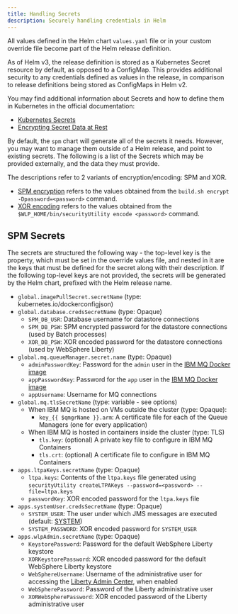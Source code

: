 ```yaml
---
title: Handling Secrets
description: Securely handling credentials in Helm
---
```


All values defined in the Helm chart `values.yaml` file or in your custom override file become part of the Helm release definition.

As of Helm v3, the release definition is stored as a Kubernetes Secret resource by default, as opposed to a ConfigMap.
This provides additional security to any credentials defined as values in the release, in comparison to release definitions being stored as ConfigMaps in Helm v2.

<InlineNotification>

You may find additional information about Secrets and how to define them in Kubernetes in the official documentation:

* [Kubernetes Secrets](https://kubernetes.io/docs/concepts/configuration/secret/)
* [Encrypting Secret Data at Rest](https://kubernetes.io/docs/tasks/administer-cluster/encrypt-data/)

</InlineNotification>

By default, the `spm` chart will generate all of the secrets it needs. However, you may want to manage them outside of a Helm release, and point to existing secrets.
The following is a list of the Secrets which may be provided externally, and the data they must provide.

The descriptions refer to 2 variants of encryption/encoding: SPM and XOR.

* [SPM encryption](https://ibm.biz/EncryptingSPMPasswords) refers to the values obtained from the `build.sh encrypt -Dpassword=<password>` command.
* [XOR encoding](https://www.ibm.com/support/knowledgecenter/SSEQTP_liberty/com.ibm.websphere.wlp.doc/ae/rwlp_command_securityutil.html) refers to the values obtained from the `$WLP_HOME/bin/securityUtility encode <password>` command.

## SPM Secrets

The secrets are structured the following way - the top-level key is the property, which must be set in the override values file, and nested in it are the keys that must be defined for the secret along with their description.
If the following top-level keys are not provided, the secrets will be generated by the Helm chart, prefixed with the Helm release name.

* `global.imagePullSecret.secretName` (type: kubernetes.io/dockerconfigjson)
* `global.database.credsSecretName` (type: Opaque)
  * `SPM_DB_USR`: Database username for datastore connections
  * `SPM_DB_PSW`: SPM encrypted password for the datastore connections (used by Batch processes)
  * `XOR_DB_PSW`: XOR encoded password for the datastore connections (used by WebSphere Liberty)
* `global.mq.queueManager.secret.name` (type: Opaque)
  * `adminPasswordKey`: Password for the `admin` user in the [IBM MQ Docker image](https://hub.docker.com/r/ibmcom/mq)
  * `appPasswordKey`: Password for the `app` user in the [IBM MQ Docker image](https://hub.docker.com/r/ibmcom/mq)
  * `appUsername`: Username for MQ connections
* `global.mq.tlsSecretName` (type: variable - see options)
  * When IBM MQ is hosted on VMs outside the cluster (type: Opaque):
    * `key_{{ $qmgrName }}.arm`: A certificate file for each of the Queue Managers (one for every application)
  * When IBM MQ is hosted in containers inside the cluster (type: TLS)
    * `tls.key`: (optional) A private key file to configure in IBM MQ Containers
    * `tls.crt`: (optional) A certificate file to configure in IBM MQ Containers
* `apps.ltpaKeys.secretName` (type: Opaque)
  * `ltpa.keys`: Contents of the `ltpa.keys` file generated using `securityUtility createLTPAKeys --password=<password> --file=ltpa.keys`
  * `passwordKey`: XOR encoded password for the `ltpa.keys` file
* `apps.systemUser.credsSecretName` (type: Opaque)
  * `SYSTEM_USER`: The user under which JMS messages are executed (default: [SYSTEM](https://www.ibm.com/support/knowledgecenter/SS8S5A_7.0.4/com.ibm.curam.content.doc/Security/c_SECHAND_Securitynonuserprocesses1JmsMessaging1.html))
  * `SYSTEM_PASSWORD`: XOR encoded password for `SYSTEM_USER`
* `apps.wlpAdmin.secretName` (type: Opaque)
  * `KeystorePassword`: Password for the default WebSphere Liberty keystore
  * `XORKeystorePassword`: XOR encoded password for the default WebSphere Liberty keystore
  * `WebSphereUsername`: Username of the administrative user for accessing the [Liberty Admin Center](https://www.ibm.com/support/knowledgecenter/SSEQTP_liberty/com.ibm.websphere.wlp.doc/ae/twlp_ui.html), when enabled
  * `WebSpherePassword`: Password of the Liberty administrative user
  * `XORWebSpherePassword`: XOR encoded password of the Liberty administrative user
